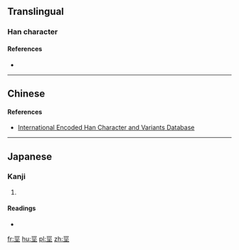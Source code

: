 ==Translingual==

===Han character===
{{Han char|rn=32|rad=土|as=04|sn=7|four=|canj=MVVG|ids=⿳一巛土}}

====References====
* {{Han ref|kx=0226.101|dkj=04962|hdz=10422.120|uh=5759|ud=22361}}

----

==Chinese==
{{zh-see|巠|v}}

====References====
*[http://chardb.iis.sinica.edu.tw/char/9050 International Encoded Han Character and Variants Database]

----

==Japanese==

===Kanji===
{{ja-kanji|grade=|rs=土04}}

# {{defn|lang=ja|sort=土04}}

====Readings====
* {{ja-readings|on=[[けい]] (kei)|kun=}}

[[fr:坙]]
[[hu:坙]]
[[pl:坙]]
[[zh:坙]]